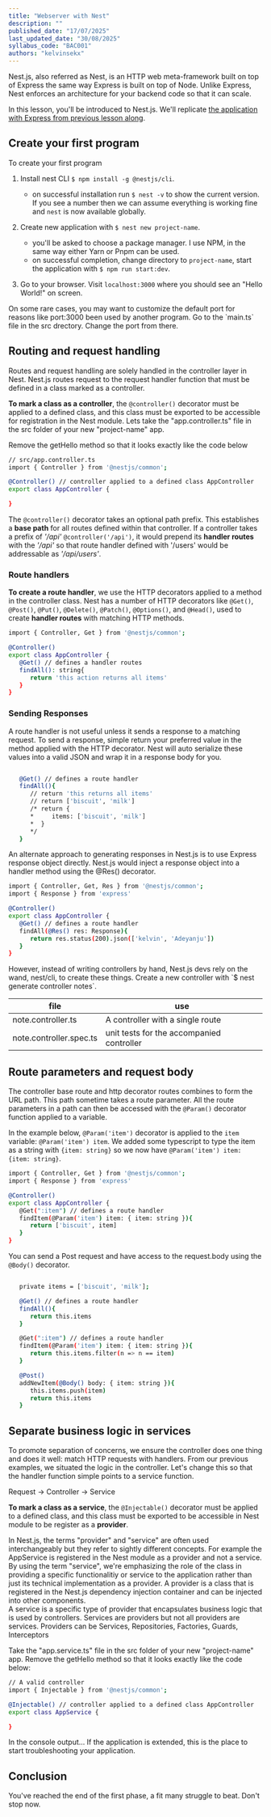 ```yaml
---
title: "Webserver with Nest"
description: ""
published_date: "17/07/2025"
last_updated_date: "30/08/2025"
syllabus_code: "BAC001"
authors: "kelvinsekx"
---
```


Nest.js, also referred as Nest, is an HTTP web meta-framework built on top of Express the same way Express is built on top of Node. Unlike Express, Nest enforces an architecture for your backend code so that it can scale.

In this lesson, you'll be introduced to Nest.js. We'll replicate [the application with Express from previous lesson along](/learn/backend/node/007-webservers-with-express).

## Create your first program

To create your first program

1. Install nest CLI `$ npm install -g @nestjs/cli`.

   - on successful installation run `$ nest -v` to show the current version. If you see a number then we can assume everything is working fine and `nest` is now available globally.

2. Create new application with `$ nest new project-name`.

   - you'll be asked to choose a package manager. I use NPM, in the same way either Yarn or Pnpm can be used.
   - on successful completion, change directory to `project-name`, start the application with `$ npm run start:dev`.

3. Go to your browser. Visit `localhost:3000` where you should see an "Hello World!" on screen.

<LongAside subject="Customize port:3000 if it is in use">
  On some rare cases, you may want to customize the default port for reasons
  like port:3000 been used by another program. Go to the `main.ts` file in the
  src drectory. Change the port from there.
</LongAside>

## Routing and request handling

Routes and request handling are solely handled in the controller layer in Nest. Nest.js routes request to the request handler function that must be defined in a class marked as a controller.

**To mark a class as a controller**, the `@controller()` decorator must be applied to a defined class, and this class must be exported to be accessible for registration in the Nest module. Lets take the "app.controller.ts" file in the src folder of your new "project-name" app.

Remove the getHello method so that it looks exactly like the code below

```bash
// src/app.controller.ts
import { Controller } from '@nestjs/common';

@Controller() // controller applied to a defined class AppController
export class AppController {

}
```

The `@controller()` decorator takes an optional path prefix. This establishes a **base path** for all routes defined within that controller. If a controller takes a prefix of _'/api'_ `@controller('/api')`, it would prepend its **handler routes** with the _'/api'_ so that route handler defined with '/users' would be addressable as _'/api/users'_.

### Route handlers

**To create a route handler**, we use the HTTP decorators applied to a method in the controller class. Nest has a number of HTTP decorators like `@Get()`, `@Post()`, `@Put()`, `@Delete()`, `@Patch()`, `@Options()`, and
`@Head()`, used to create **handler routes** with matching HTTP methods.

```bash
import { Controller, Get } from '@nestjs/common';

@Controller()
export class AppController {
   @Get() // defines a handler routes
   findAll(): string{
      return 'this action returns all items'
   }
}
```

### Sending Responses

A route handler is not useful unless it sends a response to a matching request. To send a response, simple return your preferred value in the method applied with the HTTP decorator. Nest will auto serialize these values into a valid JSON and wrap it in a response body for you.

```bash

   @Get() // defines a route handler
   findAll(){
      // return 'this returns all items'
      // return ['biscuit', 'milk']
      /* return {
      *     items: ['biscuit', 'milk']
      *  }
      */
   }
```

<LongAside subject="Express option for sending responses">
  An alternate approach to generating responses in Nest.js is to use Express
  response object directly. Nest.js would inject a response object into a
  handler method using the @Res() decorator.

```bash
import { Controller, Get, Res } from '@nestjs/common';
import { Response } from 'express'

@Controller()
export class AppController {
   @Get() // defines a route handler
   findAll(@Res() res: Response){
      return res.status(200).json(['kelvin', 'Adeyanju'])
   }
}
```

</LongAside>

<AsideNote>
  However, instead of writing controllers by hand, Nest.js devs rely on the
  wand, nest/cli, to create these things. Create a new controller with `$ nest
  generate controller notes`.

| file                    | use                                       |
| ----------------------- | ----------------------------------------- |
| note.controller.ts      | A controller with a single route          |
| note.controller.spec.ts | unit tests for the accompanied controller |

</AsideNote>

## Route parameters and request body

The controller base route and http decorator routes combines to form the URL path. This path sometime takes a route parameter. All the route parameters in a path can then be accessed with the `@Param()` decorator function applied to a variable.

In the example below, `@Param('item')` decorator is applied to the `item` variable: `@Param('item') item`. We added some typescript to type the item as a string with `{item: string}` so we now have `@Param('item') item: {item: string}`.

```bash
import { Controller, Get } from '@nestjs/common';
import { Response } from 'express'

@Controller()
export class AppController {
   @Get(":item") // defines a route handler
   findItem(@Param('item') item: { item: string }){
      return ['biscuit', item]
   }
}
```

You can send a Post request and have access to the request.body using the `@Body()` decorator.

```bash

   private items = ['biscuit', 'milk'];

   @Get() // defines a route handler
   findAll(){
      return this.items
   }

   @Get(":item") // defines a route handler
   findItem(@Param('item') item: { item: string }){
      return this.items.filter(n => n == item)
   }

   @Post()
   addNewItem(@Body() body: { item: string }){
      this.items.push(item)
      return this.items
   }

```

## Separate business logic in services

To promote separation of concerns, we ensure the controller does one thing and does it well: match HTTP requests with handlers. From our previous examples, we situated the logic in the controller. Let's change this so that the handler function simple points to a service function.

Request -> Controller -> Service

**To mark a class as a service**, the `@Injectable()` decorator must be applied to a defined class, and this class must be exported to be accessible in Nest module to be register as a **provider**.

<AsideNote>
  In Nest.js, the terms "provider" and "service" are often used interchangeably
  but they refer to sightly different concepts. For example the AppService is
  registered in the Nest module as a provider and not a service. By using the
  term "service", we're emphasizing the role of the class in providing a
  specific functionalitiy or service to the application rather than just its
  technical implementation as a provider.
  <LongAside subject="Provider">
    A provider is a class that is registered in the Nest.js dependency injection
    container and can be injected into other components.
  </LongAside>
  <br />
  <LongAside subject="Service">
    A service is a specific type of provider that encapsulates business logic
    that is used by controllers. Services are providers but not all providers
    are services. Providers can be Services, Repositories, Factories, Guards,
    Interceptors
  </LongAside>
</AsideNote>

Take the "app.service.ts" file in the src folder of your new "project-name" app. Remove the getHello method so that it looks exactly like the code below:

```bash
// A valid controller
import { Injectable } from '@nestjs/common';

@Injectable() // controller applied to a defined class AppController
export class AppService {

}
```

<LongAside subject="What is happening in console output">
  In the console output... If the application is extended, this is the place to
  start troubleshooting your application.
</LongAside>

## Conclusion

You've reached the end of the first phase, a fit many struggle to beat. Don't stop now.
